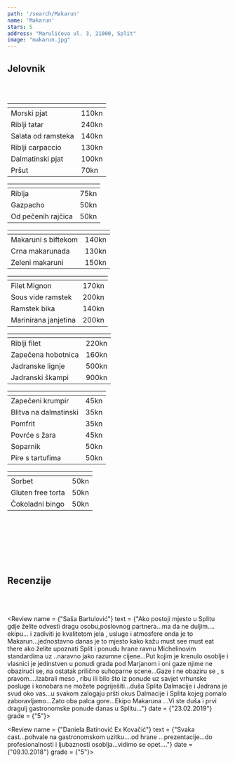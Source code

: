 ---
path: '/search/Makarun'
name: 'Makarun'
stars: 5
address: "Marulićeva ul. 3, 21000, Split"
image: "makarun.jpg"
---

## Jelovnik

<br></br>

<Collapse name = "Predjelo" open = "collapse show">

<table className="table table-hover" style = {{fontSize: "1.15rem"}}>
  <thead style = {{display: "none"}}><tr><th scope="col"></th><th scope="col"></th></tr></thead>
    <tbody style =  {{borderTop: "hidden"}}>
    <tr>
      <td className = "w-75" style = {{paddingLeft: "28px"}}> Morski pjat </td><td> 110kn </td>
    </tr>
    <tr>
      <td className = "w-75" style = {{paddingLeft: "28px"}}> Riblji tatar </td><td> 240kn </td>
    </tr>
     <tr>
      <td className = "w-75" style = {{paddingLeft: "28px"}}> Salata od ramsteka </td><td> 140kn </td>
    </tr>
    <tr>
      <td className = "w-75" style = {{paddingLeft: "28px"}}> Riblji carpaccio </td><td> 130kn </td>
    </tr>
     <tr>
      <td className = "w-75" style = {{paddingLeft: "28px"}}> Dalmatinski pjat </td><td> 100kn </td>
    </tr>
    <tr>
      <td className = "w-75" style = {{paddingLeft: "28px"}}> Pršut </td><td> 70kn </td>
    </tr>
  </tbody>
</table>

</Collapse>

<Collapse name = "Juha" open = "collapse">

<table className="table table-hover" style = {{fontSize: "1.15rem"}}>
  <thead style = {{display: "none"}}><tr><th scope="col"></th><th scope="col"></th></tr></thead>
    <tbody style =  {{borderTop: "hidden"}}>
    <tr>
      <td className = "w-75" style = {{paddingLeft: "28px"}}> Riblja </td><td> 75kn </td>
    </tr>
    <tr>
      <td className = "w-75" style = {{paddingLeft: "28px"}}> Gazpacho </td><td> 50kn </td>
    </tr>
     <tr>
      <td className = "w-75" style = {{paddingLeft: "28px"}}> Od pečenih rajčica </td><td> 50kn </td>
    </tr>
  </tbody>
</table>

</Collapse>

<Collapse name = "Tjestenina" open = "collapse">

<table className="table table-hover" style = {{fontSize: "1.15rem"}}>
  <thead style = {{display: "none"}}><tr><th scope="col"></th><th scope="col"></th></tr></thead>
    <tbody style =  {{borderTop: "hidden"}}>
    <tr>
      <td className = "w-75" style = {{paddingLeft: "28px"}}> Makaruni s biftekom </td><td> 140kn </td>
    </tr>
    <tr>
      <td className = "w-75" style = {{paddingLeft: "28px"}}> Crna makarunada </td><td> 130kn </td>
    </tr>
     <tr>
      <td className = "w-75" style = {{paddingLeft: "28px"}}> Zeleni makaruni </td><td> 150kn </td>
    </tr>
  </tbody>
</table>

</Collapse>

<Collapse name = "Meso" open = "collapse">

<table className="table table-hover" style = {{fontSize: "1.15rem"}}>
  <thead style = {{display: "none"}}><tr><th scope="col"></th><th scope="col"></th></tr></thead>
    <tbody style =  {{borderTop: "hidden"}}>
    <tr>
      <td className = "w-75" style = {{paddingLeft: "28px"}}> Filet Mignon </td><td> 170kn </td>
    </tr>
    <tr>
      <td className = "w-75" style = {{paddingLeft: "28px"}}> Sous vide ramstek </td><td> 200kn </td>
    </tr>
     <tr>
      <td className = "w-75" style = {{paddingLeft: "28px"}}> Ramstek bika </td><td> 140kn </td>
    </tr>
    <tr>
      <td className = "w-75" style = {{paddingLeft: "28px"}}> Marinirana janjetina </td><td> 200kn </td>
    </tr>
  </tbody>
</table>

</Collapse>

<Collapse name = "Riba" open = "collapse">

<table className="table table-hover" style = {{fontSize: "1.15rem"}}>
  <thead style = {{display: "none"}}><tr><th scope="col"></th><th scope="col"></th></tr></thead>
    <tbody style =  {{borderTop: "hidden"}}>
    <tr>
      <td className = "w-75" style = {{paddingLeft: "28px"}}> Riblji filet </td><td> 220kn </td>
    </tr>
    <tr>
      <td className = "w-75" style = {{paddingLeft: "28px"}}> Zapečena hobotnica </td><td> 160kn </td>
    </tr>
     <tr>
      <td className = "w-75" style = {{paddingLeft: "28px"}}> Jadranske lignje </td><td> 500kn </td>
    </tr>
    <tr>
      <td className = "w-75" style = {{paddingLeft: "28px"}}> Jadranski škampi </td><td> 900kn </td>
    </tr>
  </tbody>
</table>

</Collapse>

<Collapse name = "Prilog" open = "collapse">

<table className="table table-hover" style = {{fontSize: "1.15rem"}}>
  <thead style = {{display: "none"}}><tr><th scope="col"></th><th scope="col"></th></tr></thead>
    <tbody style =  {{borderTop: "hidden"}}>
    <tr>
      <td className = "w-75" style = {{paddingLeft: "28px"}}> Zapečeni krumpir </td><td> 45kn </td>
    </tr>
    <tr>
      <td className = "w-75" style = {{paddingLeft: "28px"}}> Blitva na dalmatinski </td><td> 35kn </td>
    </tr>
     <tr>
      <td className = "w-75" style = {{paddingLeft: "28px"}}> Pomfrit </td><td> 35kn </td>
    </tr>
    <tr>
      <td className = "w-75" style = {{paddingLeft: "28px"}}> Povrće s žara </td><td> 45kn </td>
    </tr>
    <tr>
      <td className = "w-75" style = {{paddingLeft: "28px"}}> Soparnik </td><td> 50kn </td>
    </tr>
    <tr>
      <td className = "w-75" style = {{paddingLeft: "28px"}}> Pire s tartufima </td><td> 50kn </td>
    </tr>
  </tbody>
</table>

</Collapse>

<Collapse name = "Desert" open = "collapse">

<table className="table table-hover" style = {{fontSize: "1.15rem"}}>
  <thead style = {{display: "none"}}><tr><th scope="col"></th><th scope="col"></th></tr></thead>
    <tbody style =  {{borderTop: "hidden"}}>
    <tr>
      <td className = "w-75" style = {{paddingLeft: "28px"}}> Sorbet </td><td> 50kn </td>
    </tr>
    <tr>
      <td className = "w-75" style = {{paddingLeft: "28px"}}> Gluten free torta </td><td> 50kn </td>
    </tr>
     <tr>
      <td className = "w-75" style = {{paddingLeft: "28px"}}> Čokoladni bingo </td><td> 50kn </td>
    </tr>
  </tbody>
</table>

</Collapse>

<br></br>
<br></br>
<br></br>

## Recenzije

<br></br>

<CommentBox> </CommentBox>

<Review name = {"Saša Bartulović"} 
        text = {"Ako postoji mjesto u Splitu gdje želite odvesti dragu osobu,poslovnog partnera...ma da ne duljim.... ekipu... i zadiviti je kvalitetom jela , usluge i atmosfere onda je to Makarun...jednostavno danas je to mjesto kako kažu must see must eat there ako želite upoznati Split i ponudu hrane ravnu Michelinovim standardima uz ..naravno jako razumne cijene...Put kojim je krenulo osoblje i vlasnici je jedinstven u ponudi grada pod Marjanom i oni gaze njime ne obazirući se, na ostatak prilično suhoparne scene...Gaze i ne obaziru se , s pravom....Izabrali meso , ribu ili bilo što iz ponude uz savjet vrhunske posluge i konobara ne možete pogriješiti...duša Splita Dalmacije i Jadrana je svud oko vas...u svakom zalogaju pršti okus Dalmacije i Splita kojeg pomalo zaboravljamo...Zato oba palca gore...Ekipo Makaruna ...Vi ste duša i prvi dragulj gastronomske ponude danas u Splitu..."}
        date = {"23.02.2019"}
        grade = {"5"}></Review>

<Review name = {"Daniela Batinović Ex Kovačić"} 
        text = {"Svaka cast...pohvale na gastronomskom uzitku....od hrane ...prezentacije...do profesionalnosti i ljubaznosti osoblja...vidimo se opet...."}
        date = {"09.10.2018"}
        grade = {"5"}></Review>        